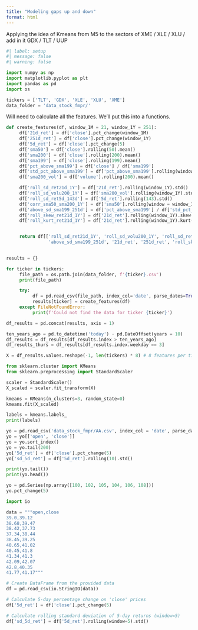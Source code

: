 ```yaml
---
title: "Modeling gaps up and down"
format: html
---
```


Applying the idea of Kmeans from M5 to the sectors of XME / XLE / XLU / add in it GDX / TLT / UUP

```python
#| label: setup
#| message: false
#| warning: false

import numpy as np
import matplotlib.pyplot as plt
import pandas as pd
import os

tickers = ['TLT', 'GDX', 'XLE', 'XLU', 'XME']
data_folder = 'data_stock_fmpr/'
```

Will need to calculate all the features. We'll put this into a functions.

```python
def create_features(df, window_1M = 21, window_1Y = 251): 
     df['21d_ret'] = df['close'].pct_change(window_1M)
     df['251d_ret'] = df['close'].pct_change(window_1Y)
     df['5d_ret'] = df['close'].pct_change(5)
     df['sma50'] = df['close'].rolling(50).mean()
     df['sma200'] = df['close'].rolling(200).mean()
     df['sma199'] = df['close'].rolling(199).mean()
     df['pct_above_sma199'] = df['close'] / df['sma199']
     df['std_pct_above_sma199'] = df['pct_above_sma199'].rolling(window_1Y).std()
     df['sma200_vol'] = df['volume'].rolling(200).mean()

     df['roll_sd_ret21d_1Y'] = df['21d_ret'].rolling(window_1Y).std()
     df['roll_sd_volu200_1Y'] = df['sma200_vol'].rolling(window_1Y).std()
     df['roll_sd_ret5d_143d'] = df['5d_ret'].rolling(143).std()
     df['corr_sma50_sma200_1Y'] = df['sma50'].rolling(window = window_1Y).corr(df['sma200'])
     df['above_sd_sma199_251d'] = df['pct_above_sma199'] / df['std_pct_above_sma199'] 
     df['roll_skew_ret21d_1Y'] = df['21d_ret'].rolling(window_1Y).skew()
     df['roll_kurt_ret21d_1Y'] = df['21d_ret'].rolling(window_1Y).kurt()


     return df[['roll_sd_ret21d_1Y', 'roll_sd_volu200_1Y', 'roll_sd_ret5d_143d', 'corr_sma50_sma200_1Y', 
                'above_sd_sma199_251d', '21d_ret', '251d_ret', 'roll_skew_ret21d_1Y']]
     
```

```python

results = {}

for ticker in tickers: 
     file_path = os.path.join(data_folder, f'{ticker}.csv')
     print(file_path) 

     try: 
          df = pd.read_csv(file_path, index_col='date', parse_dates=True)
          results[ticker] = create_features(df)
     except FileNotFoundError: 
          print(f'Could not find the data for ticker {ticker}') 

df_results = pd.concat(results, axis = 1)

ten_years_ago = pd.to_datetime('today') - pd.DateOffset(years = 10)
df_results = df_results[df_results.index > ten_years_ago]
df_results_thurs = df_results[df_results.index.weekday == 3]

X = df_results.values.reshape(-1, len(tickers) * 8) # 8 features per ticker now

```

```python
from sklearn.cluster import KMeans
from sklearn.preprocessing import StandardScaler

scaler = StandardScaler()
X_scaled = scaler.fit_transform(X)

kmeans = KMeans(n_clusters=3, random_state=0)
kmeans.fit(X_scaled)

labels = kmeans.labels_
print(labels)
```

```python
yo = pd.read_csv('data_stock_fmpr/AA.csv', index_col = 'date', parse_dates = True)
yo = yo[['open', 'close']]
yo = yo.sort_index()
yo = yo.tail(200)
yo['5d_ret'] = df['close'].pct_change(5)
yo['sd_5d_ret'] = df['5d_ret'].rolling(10).std()

print(yo.tail())
print(yo.head())
```


```python
yo = pd.Series(np.array([100, 102, 105, 104, 106, 108]))
yo.pct_change(5)
```




```python
import io 

data = """open,close
39.0,39.12
38.68,39.47
38.42,37.73
37.34,38.44
38.45,39.25
40.65,41.02
40.45,41.8
41.34,41.3
42.09,42.07
42.8,40.35
41.77,41.17"""

# Create DataFrame from the provided data
df = pd.read_csv(io.StringIO(data))

# Calculate 5-day percentage change on 'close' prices
df['5d_ret'] = df['close'].pct_change(5)

# Calculate rolling standard deviation of 5-day returns (window=5)
df['sd_5d_ret'] = df['5d_ret'].rolling(window=5).std()
```

